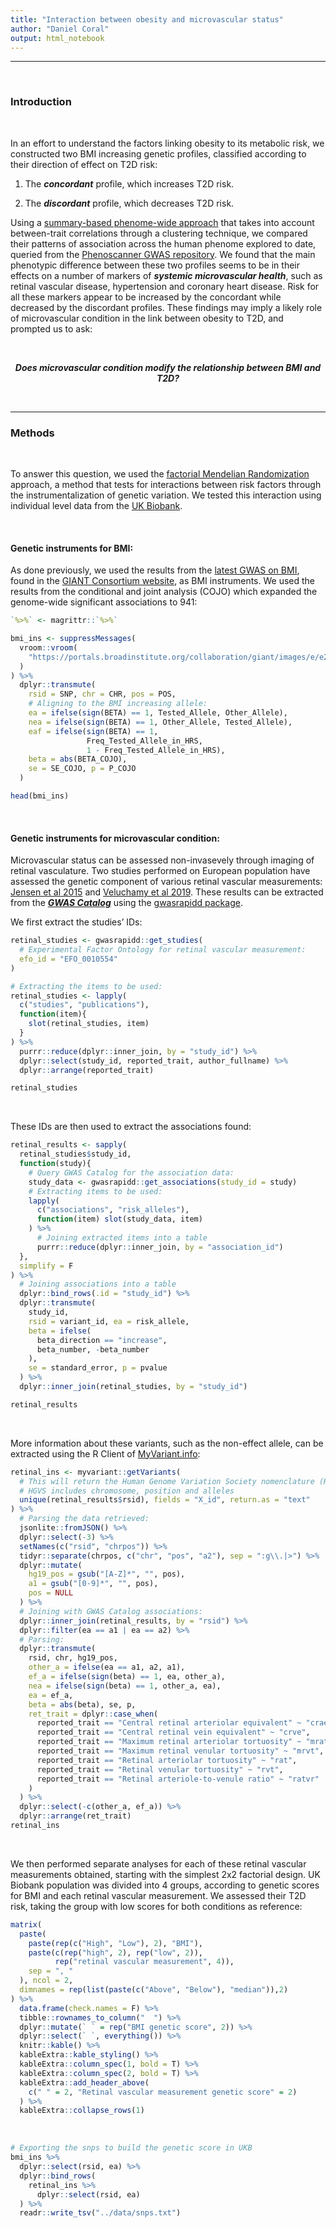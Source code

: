 ```yaml
---
title: "Interaction between obesity and microvascular status"
author: "Daniel Coral"
output: html_notebook
---
```


---

</br>

### Introduction

</br>

In an effort to understand the factors linking obesity to its metabolic risk, we constructed two BMI increasing genetic profiles, classified according to their direction of effect on T2D risk: 

1. The _**concordant**_ profile, which increases T2D risk.

2. The _**discordant**_ profile, which decreases T2D risk. 

Using a [summary-based phenome-wide approach](https://github.com/danielcoral/DVA_codes) that takes into account between-trait correlations through a clustering technique, we compared their patterns of association across the human phenome explored to date, queried from the [Phenoscanner GWAS repository](phenoscanner.medschl.cam.ac.uk). We found that the main phenotypic difference between these two profiles seems to be in their effects on a number of markers of _**systemic microvascular health**_, such as retinal vascular disease, hypertension and coronary heart disease. Risk for all these markers appear to be increased by the concordant while decreased by the discordant profiles. These findings may imply a likely role of microvascular condition in the link between obesity to T2D, and prompted us to ask:

</br>

<center> _**Does microvascular condition modify the relationship between BMI and T2D?**_ </center>

</br>

---------

### Methods

</br>

To answer this question, we used the [factorial Mendelian Randomization](https://academic.oup.com/ije/article/doi/10.1093/ije/dyz161/5542600) approach, a method that tests for interactions between risk factors through the instrumentalization of genetic variation. We tested this interaction using individual level data from the [UK Biobank](https://www.ukbiobank.ac.uk/).

</br>

#### Genetic instruments for BMI:

As done previously, we used the results from the [latest GWAS on BMI](https://doi.org/10.1093/hmg/ddy271), found in the [GIANT Consortium website](https://portals.broadinstitute.org/collaboration/giant/index.php/Main_Page), as BMI instruments. We used the results from the conditional and joint analysis (COJO) which expanded the genome-wide significant associations to 941:

```r
`%>%` <- magrittr::`%>%`

bmi_ins <- suppressMessages(
  vroom::vroom(
    "https://portals.broadinstitute.org/collaboration/giant/images/e/e2/Meta-analysis_Locke_et_al%2BUKBiobank_2018_top_941_from_COJO_analysis_UPDATED.txt.gz"
  )
) %>%
  dplyr::transmute(
    rsid = SNP, chr = CHR, pos = POS,
    # Aligning to the BMI increasing allele:
    ea = ifelse(sign(BETA) == 1, Tested_Allele, Other_Allele),
    nea = ifelse(sign(BETA) == 1, Other_Allele, Tested_Allele),
    eaf = ifelse(sign(BETA) == 1, 
                 Freq_Tested_Allele_in_HRS,
                 1 - Freq_Tested_Allele_in_HRS),
    beta = abs(BETA_COJO), 
    se = SE_COJO, p = P_COJO
  )

head(bmi_ins)
```

</br>

#### Genetic instruments for microvascular condition:

Microvascular status can be assessed non-invasevely through imaging of retinal vasculature. Two studies performed on European population have assessed the genetic component of various retinal vascular measurements: [Jensen et al 2015](https://doi.org/10.1161/circgenetics.115.001142) and [Veluchamy et al 2019](https://doi.org/10.1161/atvbaha.119.312552). These results can be extracted from the [_**GWAS Catalog**_](https://www.ebi.ac.uk/gwas/) using the [gwasrapidd package](https://rmagno.eu/gwasrapidd/index.html).

We first extract the studies' IDs:
```r
retinal_studies <- gwasrapidd::get_studies(
  # Experimental Factor Ontology for retinal vascular measurement:
  efo_id = "EFO_0010554"
)

# Extracting the items to be used:
retinal_studies <- lapply(
  c("studies", "publications"),
  function(item){
    slot(retinal_studies, item)
  }
) %>%
  purrr::reduce(dplyr::inner_join, by = "study_id") %>%
  dplyr::select(study_id, reported_trait, author_fullname) %>%
  dplyr::arrange(reported_trait)

retinal_studies
```

</br>

These IDs are then used to extract the associations found:

```r
retinal_results <- sapply(
  retinal_studies$study_id,
  function(study){
    # Query GWAS Catalog for the association data:
    study_data <- gwasrapidd::get_associations(study_id = study)
    # Extracting items to be used:
    lapply(
      c("associations", "risk_alleles"),
      function(item) slot(study_data, item)
    ) %>%
      # Joining extracted items into a table
      purrr::reduce(dplyr::inner_join, by = "association_id")
  },
  simplify = F
) %>%
  # Joining associations into a table
  dplyr::bind_rows(.id = "study_id") %>%
  dplyr::transmute(
    study_id, 
    rsid = variant_id, ea = risk_allele, 
    beta = ifelse(
      beta_direction == "increase", 
      beta_number, -beta_number
    ),
    se = standard_error, p = pvalue
  ) %>%
  dplyr::inner_join(retinal_studies, by = "study_id")

retinal_results
```

</br>

More information about these variants, such as the non-effect allele, can be extracted using the R Client of [MyVariant.info](https://doi.org/doi:10.18129/B9.bioc.myvariant):

```r
retinal_ins <- myvariant::getVariants(
  # This will return the Human Genome Variation Society nomenclature (HGVS)
  # HGVS includes chromosome, position and alleles
  unique(retinal_results$rsid), fields = "X_id", return.as = "text"
) %>%
  # Parsing the data retrieved:
  jsonlite::fromJSON() %>%
  dplyr::select(-3) %>%
  setNames(c("rsid", "chrpos")) %>%
  tidyr::separate(chrpos, c("chr", "pos", "a2"), sep = ":g\\.|>") %>%
  dplyr::mutate(
    hg19_pos = gsub("[A-Z]*", "", pos),
    a1 = gsub("[0-9]*", "", pos),
    pos = NULL
  ) %>%
  # Joining with GWAS Catalog associations:
  dplyr::inner_join(retinal_results, by = "rsid") %>%
  dplyr::filter(ea == a1 | ea == a2) %>%
  # Parsing:
  dplyr::transmute(
    rsid, chr, hg19_pos,
    other_a = ifelse(ea == a1, a2, a1),
    ef_a = ifelse(sign(beta) == 1, ea, other_a),
    nea = ifelse(sign(beta) == 1, other_a, ea),
    ea = ef_a,
    beta = abs(beta), se, p,
    ret_trait = dplyr::case_when(
      reported_trait == "Central retinal arteriolar equivalent" ~ "crae",
      reported_trait == "Central retinal vein equivalent" ~ "crve",
      reported_trait == "Maximum retinal arteriolar tortuosity" ~ "mrat",
      reported_trait == "Maximum retinal venular tortuosity" ~ "mrvt",
      reported_trait == "Retinal arteriolar tortuosity" ~ "rat",
      reported_trait == "Retinal venular tortuosity" ~ "rvt",
      reported_trait == "Retinal arteriole-to-venule ratio" ~ "ratvr"
    )
  ) %>%
  dplyr::select(-c(other_a, ef_a)) %>%
  dplyr::arrange(ret_trait)
retinal_ins
```

</br>

We then performed separate analyses for each of these retinal vascular measurements obtained, starting with the simplest 2x2 factorial design. UK Biobank population was divided into 4 groups, according to genetic scores for BMI and each retinal vascular measurement. We assessed their T2D risk, taking the group with low scores for both conditions as reference:

```r
matrix(
  paste(
    paste(rep(c("High", "Low"), 2), "BMI"), 
    paste(c(rep("high", 2), rep("low", 2)), 
          rep("retinal vascular measurement", 4)), 
    sep = ", "
  ), ncol = 2, 
  dimnames = rep(list(paste(c("Above", "Below"), "median")),2)
) %>%
  data.frame(check.names = F) %>% 
  tibble::rownames_to_column("  ") %>% 
  dplyr::mutate(` ` = rep("BMI genetic score", 2)) %>% 
  dplyr::select(` `, everything()) %>% 
  knitr::kable() %>% 
  kableExtra::kable_styling() %>% 
  kableExtra::column_spec(1, bold = T) %>% 
  kableExtra::column_spec(2, bold = T) %>% 
  kableExtra::add_header_above(
    c(" " = 2, "Retinal vascular measurement genetic score" = 2)
  ) %>%
  kableExtra::collapse_rows(1)

```

</br>

```r
# Exporting the snps to build the genetic score in UKB
bmi_ins %>% 
  dplyr::select(rsid, ea) %>%
  dplyr::bind_rows(
    retinal_ins %>%
      dplyr::select(rsid, ea)
  ) %>%
  readr::write_tsv("../data/snps.txt")
```